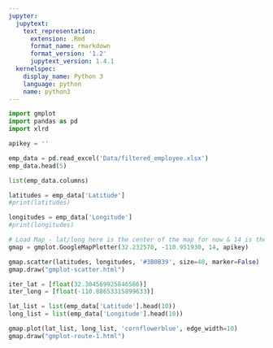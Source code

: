 ```yaml
---
jupyter:
  jupytext:
    text_representation:
      extension: .Rmd
      format_name: rmarkdown
      format_version: '1.2'
      jupytext_version: 1.4.1
  kernelspec:
    display_name: Python 3
    language: python
    name: python3
---
```


```python
import gmplot
import pandas as pd
import xlrd
```

```python
apikey = ''
```

```python
emp_data = pd.read_excel('Data/filtered_employee.xlsx')
emp_data.head(5)

list(emp_data.columns)
```

```python
latitudes = emp_data['Latitude']
#print(latitudes)

longitudes = emp_data['Longitude']
#print(longitudes)
```

```python
# Load Map - lat/long here is the center of the map for now & 14 is the zoom level
gmap = gmplot.GoogleMapPlotter(32.232570, -110.951930, 14, apikey)
```

```python
gmap.scatter(latitudes, longitudes, '#3B0B39', size=40, marker=False)
gmap.draw("gmplot-scatter.html")
```

```python
iter_lat = [float(32.304569925846586)]
iter_long = [float(-110.88653315899633)]

lat_list = list(emp_data['Latitude'].head(10))
long_list = list(emp_data['Longitude'].head(10))
```

```python
gmap.plot(lat_list, long_list, 'cornflowerblue', edge_width=10)
gmap.draw("gmplot-route-1.html")
```
